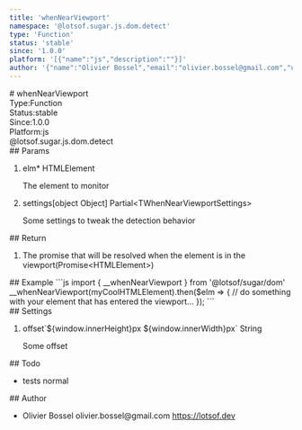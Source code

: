 ```yaml
---
title: 'whenNearViewport'
namespace: '@lotsof.sugar.js.dom.detect'
type: 'Function'
status: 'stable'
since: '1.0.0'
platform: '[{"name":"js","description":""}]'
author: '{"name":"Olivier Bossel","email":"olivier.bossel@gmail.com","url":"https://lotsof.dev"}'
---
```

<div class="docmap-mdx">
# whenNearViewport
<div class="_metas">
<div class="_type"><span class="_type-label">Type:</span><span class="_type-value">Function</span></div>
<div class="_status"><span class="_status-label">Status:</span><span class="_status-value -stable">stable</span></div>
<div class="_since"><span class="_since-label">Since:</span><span class="_since-value">1.0.0</span></div>
<div class="_platform"><span class="_platform-label">Platform:</span><span class="_platform-value -js">js</span></div>
</div>
<div class="_namespace">@lotsof.sugar.js.dom.detect</div>
<div class="_params">
## Params
<ol class="_list">
<li class="_item">
<span class="_name">elm<span class="_required">*</span></span><span class="_default"></span> <span class="_type">HTMLElement</span>
<p class="_description">The element to monitor</p>
</li>
<li class="_item">
<span class="_name">settings</span><span class="_default">&lsqb;object Object&rsqb;</span> <span class="_type">Partial&lt;TWhenNearViewportSettings&gt;</span>
<p class="_description">Some settings to tweak the detection behavior</p>
</li>
</ol>
</div>
<div class="_return">
## Return
<ol class="_list">
<li class="_item">
<span class="_description">The promise that will be resolved when the element is in the viewport</span><span class="_default"></span><span class="_type">&lpar;Promise&lt;HTMLElement&gt;&rpar;</span>
</li>
</ol>
</div>
<div class="_examples">
## Example
```js
import { __whenNearViewport } from '@lotsof/sugar/dom'
__whenNearViewport(myCoolHTMLElement).then($elm => {
		// do something with your element that has entered the viewport...
});
```
</div>
<div class="_settings">
## Settings
<ol class="_list">
<li class="_item">
<span class="_name">offset</span><span class="_default">&grave;&dollar;&lcub;window&period;innerHeight&rcub;px &dollar;&lcub;window&period;innerWidth&rcub;px&grave;</span> <span class="_type">String</span>
<p class="_description">Some offset</p>
</li>
</ol>
</div>
<div class="_todo">
## Todo
<ul class="_list">
<li class="_item">
<span class="_description">tests</span>
<span class="_priority -normal">normal</span>
</li>
</ul>
</div>
<div class="_author">
## Author
<ul class="_list">
<li class="_item">
<span class="_name">Olivier Bossel</span>
<span class="_email">olivier.bossel@gmail.com</span>
<a href="https://lotsof.dev" target="_blank" class="_url">https://lotsof.dev</a>
</li>
</ul>
</div>
</div>